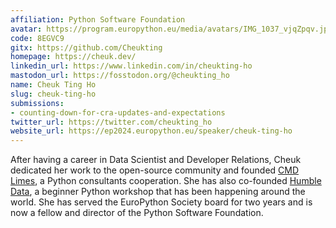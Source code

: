 ```yaml
---
affiliation: Python Software Foundation
avatar: https://program.europython.eu/media/avatars/IMG_1037_vjqZpqv.jpg
code: 8EGVC9
gitx: https://github.com/Cheukting
homepage: https://cheuk.dev/
linkedin_url: https://www.linkedin.com/in/cheukting-ho
mastodon_url: https://fosstodon.org/@cheukting_ho
name: Cheuk Ting Ho
slug: cheuk-ting-ho
submissions:
- counting-down-for-cra-updates-and-expectations
twitter_url: https://twitter.com/cheukting_ho
website_url: https://ep2024.europython.eu/speaker/cheuk-ting-ho
---
```


After having a career in Data Scientist and Developer Relations, Cheuk dedicated her work to the open-source community and founded [CMD Limes](https://cmdlimes.com/), a Python consultants cooperation. She has also co-founded [Humble Data](https://humbledata.org/), a beginner Python workshop that has been happening around the world. She has served the EuroPython Society board for two years and is now a fellow and director of the Python Software Foundation.

